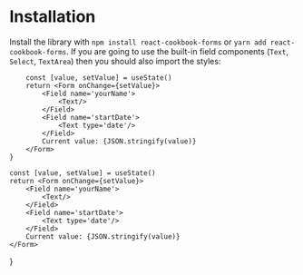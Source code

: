 
<Meta title='Installation' component={Form}/>

# Installation

Install the library with `npm install react-cookbook-forms` or `yarn add react-cookbook-forms`. If you are
going to use the built-in field components (`Text`, `Select`, `TextArea`) then you should also import the
styles:

        const [value, setValue] = useState()
        return <Form onChange={setValue}>
            <Field name='yourName'>
                <Text/>
            </Field>
            <Field name='startDate'>
                <Text type='date'/>
            </Field>
            Current value: {JSON.stringify(value)}
        </Form>
    }

    const [value, setValue] = useState()
    return <Form onChange={setValue}>
        <Field name='yourName'>
            <Text/>
        </Field>
        <Field name='startDate'>
            <Text type='date'/>
        </Field>
        Current value: {JSON.stringify(value)}
    </Form>
}

<Example/>

